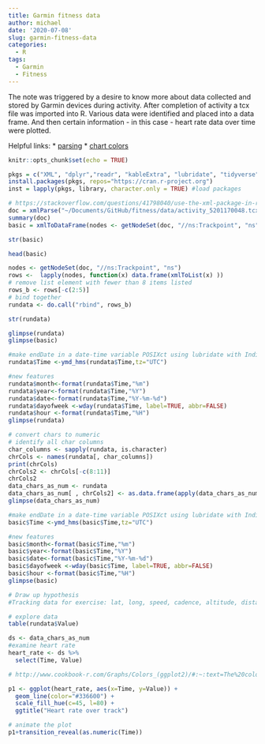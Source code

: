 ```yaml
---
title: Garmin fitness data
author: michael
date: '2020-07-08'
slug: garmin-fitness-data
categories:
  - R
tags:
  - Garmin
  - Fitness
---
```


The note was triggered by a desire to know more about data collected and stored by Garmin devices during activity. After completion of activity a tcx file was imported into R. Various data were identified and placed into a data frame. And then certain information - in this case - heart rate data over time were plotted. 

Helpful links:
* [parsing](https://stackoverflow.com/questions/41798040/use-the-xml-package-in-r-to-read-a-complex-tcx-file/41859689)
* [chart colors](http://www.cookbook-r.com/Graphs/Colors_(ggplot2)/#:~:text=The%20colors%20of%20lines%20and,%2C%20like%20%22%23FF6699%22%20)

```r
knitr::opts_chunk$set(echo = TRUE)
```

```r
pkgs = c("XML", "dplyr","readr", "kableExtra", "lubridate", "tidyverse", "ggplot2", "gganimate") 
install.packages(pkgs, repos="https://cran.r-project.org")
inst = lapply(pkgs, library, character.only = TRUE) #load packages
```

```r
# https://stackoverflow.com/questions/41798040/use-the-xml-package-in-r-to-read-a-complex-tcx-file/41859689
doc = xmlParse("~/Documents/GitHub/fitness/data/activity_5201170048.tcx")
summary(doc)
basic = xmlToDataFrame(nodes <- getNodeSet(doc, "//ns:Trackpoint", "ns"))

```

```r
str(basic)
```

```r
head(basic)
```

```r
nodes <- getNodeSet(doc, "//ns:Trackpoint", "ns")
rows <-  lapply(nodes, function(x) data.frame(xmlToList(x) )) 
# remove list element with fewer than 8 items listed
rows_b <- rows[-c(2:5)]
# bind together 
rundata <- do.call("rbind", rows_b)
```

```r
str(rundata)
```

```r
glimpse(rundata)
glimpse(basic)
```

```r
#make endDate in a date-time variable POSIXct using lubridate with Indian time zone
rundata$Time <-ymd_hms(rundata$Time,tz="UTC")

#new features 
rundata$month<-format(rundata$Time,"%m")
rundata$year<-format(rundata$Time,"%Y")
rundata$date<-format(rundata$Time,"%Y-%m-%d")
rundata$dayofweek <-wday(rundata$Time, label=TRUE, abbr=FALSE)
rundata$hour <-format(rundata$Time,"%H")
glimpse(rundata)

# convert chars to numeric
# identify all char columns
char_columns <- sapply(rundata, is.character)     
chrCols <- names(rundata[, char_columns])
print(chrCols)
chrCols2 <- chrCols[-c(8:11)]
chrCols2
data_chars_as_num <- rundata
data_chars_as_num[ , chrCols2] <- as.data.frame(apply(data_chars_as_num[ , chrCols2], 2, as.numeric))
glimpse(data_chars_as_num)
```

```r
#make endDate in a date-time variable POSIXct using lubridate with Indian time zone
basic$Time <-ymd_hms(basic$Time,tz="UTC")

#new features 
basic$month<-format(basic$Time,"%m")
basic$year<-format(basic$Time,"%Y")
basic$date<-format(basic$Time,"%Y-%m-%d")
basic$dayofweek <-wday(basic$Time, label=TRUE, abbr=FALSE)
basic$hour <-format(basic$Time,"%H")
glimpse(basic)
```

```r
# Draw up hypothesis
#Tracking data for exercise: lat, long, speed, cadence, altitude, distance 

```

```r
# explore data
table(rundata$Value)
```

```r
ds <- data_chars_as_num
#examine heart rate
heart_rate <- ds %>%
  select(Time, Value)

```

```r
# http://www.cookbook-r.com/Graphs/Colors_(ggplot2)/#:~:text=The%20colors%20of%20lines%20and,%2C%20like%20%22%23FF6699%22%20.

p1 <- ggplot(heart_rate, aes(x=Time, y=Value)) + 
  geom_line(color="#336600") +
  scale_fill_hue(c=45, l=80) +
  ggtitle("Heart rate over track")
```

```r
# animate the plot
p1+transition_reveal(as.numeric(Time))

```





